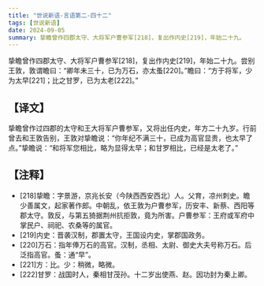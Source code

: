 ```yaml
---
title: "世说新语-言语第二-四十二"
tags: [世说新语]
date: 2024-09-05
summary: 挚瞻曾作四郡太守、大将军户曹参军[218]，复出作内史[219]，年始二十九。
---
```


挚瞻曾作四郡太守、大将军户曹参军[218]，复出作内史[219]，年始二十九。尝别王敦，敦谓瞻曰：“卿年未三十，已为万石，亦太蚤[220]。”瞻曰：“方于将军，少为太早[221]；比之甘罗，已为太老[222]。”

## 【译文】

挚瞻曾作过四郡的太守和王大将军户曹参军，又将出任内史，年方二十九岁。行前曾去和王敦告别，王敦对挚瞻说：“你年纪不满三十，已成为高官显贵，也太早了点。”挚瞻说：“和将军您相比，略为显得太早；和甘罗相比，已经是太老了。”

## 【注释】

- [218]挚瞻：字景游，京兆长安（今陕西西安西北）人。父育，凉州刺史。瞻少善属文，起家著作郎。中朝乱，依王敦为户曹参军，历安丰、新蔡、西阳等郡太守。敦反，与第五猗据荆州抗拒敦，竟为所害。户曹参军：王府或军府中掌民户、祠祀、农桑等的属官。
- [219]内史：晋袭汉制，郡置太守，王国设内史，掌郡国政务。
- [220]万石：指年俸万石的高官。汉制，丞相、太尉、御史大夫号称万石。后泛指高官。蚤：通“早”。
- [221]方：比。少：稍微，略微。
- [222]甘罗：战国时人，秦相甘茂孙。十二岁出使燕、赵。因功封为秦上卿。
